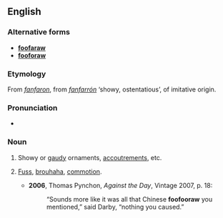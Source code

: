 ==English==

===Alternative forms===
* '''[[foofaraw]]'''
* '''[[fooforaw]]'''

===Etymology===
From {{etyl|fr|en}} ''[[fanfaron]]'', from {{etyl|es|en}} ''[[fanfarrón]]'' ‘showy, ostentatious’, of imitative origin.

===Pronunciation===
* {{IPA|/ˈfuːfəɹɔː/|lang=en}}

===Noun===
{{en-noun}}

# {{context|colloquial|lang=en}} Showy or [[gaudy]] ornaments, [[accoutrements]], etc.
# {{context|colloquial|lang=en}} [[fuss|Fuss]], [[brouhaha]], [[commotion]].
#* '''2006''', Thomas Pynchon, ''Against the Day'', Vintage 2007, p. 18:
#*: “Sounds more like it was all that Chinese '''foofooraw''' you mentioned,” said Darby, “nothing you caused.”
